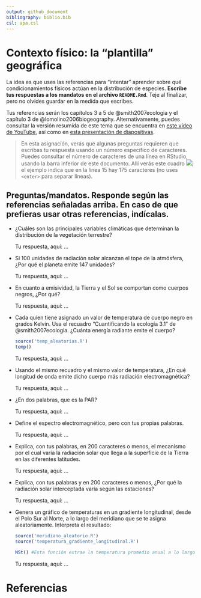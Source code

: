 ```yaml
---
output: github_document
bibliography: biblio.bib
csl: apa.csl
---
```


<!-- Este .md fue generado a partir del .Rmd homónimo. Edítese el .Rmd -->

# Contexto físico: la "plantilla" geográfica

La idea es que uses las referencias para "intentar" aprender sobre qué condicionamientos físicos actúan en la distribución de especies. **Escribe tus respuestas a los mandatos en el archivo `README.Rmd`**. Teje al finalizar, pero no olvides guardar en la medida que escribes.

Tus referencias serán los capítulos 3 a 5 de @smith2007ecologia y el capítulo 3 de @lomolino2006biogeography. Alternativamente, puedes consultar la versión resumida de este tema que se encuentra en [este vídeo de YouTube](https://www.youtube.com/watch?v=R8m_EmZsxJU), así como en [esta presentación de diapositivas](https://drive.google.com/file/d/1-3os3Y9b6V2IkPhMUTYtbvIQag7dfeIL/view?usp=sharing).

>En esta asignación, verás que algunas preguntas requieren que escribas tu respuesta usando un número específico de caracteres. Puedes consultar el número de caracteres de una línea en RStudio, usando la barra inferior de este documento. Allí verás este cuadro ![](filas_columnas.png); el ejemplo indica que en la línea 15 hay 175 caracteres (no uses `<enter>` para separar líneas).

## Preguntas/mandatos. Responde según las referencias señaladas arriba. En caso de que prefieras usar otras referencias, indícalas.

* ¿Cuáles son las principales variables climáticas que determinan la distribución de la vegetación terrestre?

    Tu respuesta, aquí: ...

* Si 100 unidades de radiación solar alcanzan el tope de la atmósfera, ¿Por qué el planeta emite 147 unidades?

    Tu respuesta, aquí: ...
    


* En cuanto a emisividad, la Tierra y el Sol se comportan como cuerpos negros, ¿Por qué?

    Tu respuesta, aquí: ...
    
* Cada quien tiene asignado un valor de temperatura de cuerpo negro en grados Kelvin. Usa el recuadro "Cuantificando la ecología 3.1" de @smith2007ecologia. ¿Cuánta energía radiante emite el cuerpo?

    ```r
    source('temp_aleatorias.R')
    temp()
    ```

    Tu respuesta, aquí: ...
    
* Usando el mismo recuadro y el mismo valor de temperatura, ¿En qué longitud de onda emite dicho cuerpo más radiación electromagnética?
    
    Tu respuesta, aquí: ...

* ¿En dos palabras, que es la PAR?

    Tu respuesta, aquí: ...

* Define el espectro electromagnético, pero con tus propias palabras.

    Tu respuesta, aquí: ...

* Explica, con tus palabras, en 200 caracteres o menos, el mecanismo por el cual varía la radiación solar que llega a la superficie de la Tierra en las diferentes latitudes.

    Tu respuesta, aquí: ...
    
* Explica, con tus palabras y en 200 caracteres o menos, ¿Por qué la radiación solar interceptada varía según las estaciones?

    Tu respuesta, aquí: ...
    
* Genera un gráfico de temperaturas en un gradiente longitudinal, desde el Polo Sur al Norte, a lo largo del meridiano que se te asigna aleatoriamente. Interpreta el resultado:

    ```r
    source('meridiano_aleatorio.R')
    source('temperatura_gradiente_longitudinal.R')
    ```
    
    ```r
    NSt() #Esta función extrae la temperatura promedio anual a lo largo de un meridiano. Ejemplo: NSt(meridiano = -71)
    ```
    
    Tu respuesta, aquí: ...

# Referencias
